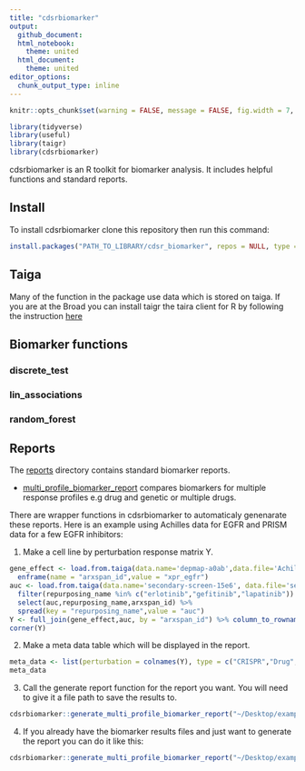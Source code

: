```yaml
---
title: "cdsrbiomarker"
output:
  github_document:
  html_notebook:
    theme: united
  html_document:
    theme: united
editor_options: 
  chunk_output_type: inline
---
```


```r
knitr::opts_chunk$set(warning = FALSE, message = FALSE, fig.width = 7, fig.height = 7, cache = T)

library(tidyverse)
library(useful)
library(taigr)
library(cdsrbiomarker)
```

cdsrbiomarker is an R toolkit for biomarker analysis. It includes helpful functions and standard reports.

## Install

To install cdsrbiomarker clone this repository then run this command:

```r
install.packages("PATH_TO_LIBRARY/cdsr_biomarker", repos = NULL, type = "source")
```

## Taiga

Many of the function in the package use data which is stored on taiga. If you are at the Broad you can install taigr the taira client for R by following the instruction [here](https://github.com/broadinstitute/taigr)

## Biomarker functions

### discrete_test

### lin_associations

### random_forest

## Reports

The [reports](https://github.com/broadinstitute/cdsr_biomarker/tree/master/ints/reports) directory contains standard biomarker reports.

* [multi_profile_biomarker_report](https://github.com/broadinstitute/cdsr_biomarker/tree/master/ints/reports/multi_profile_biomarker_report.Rmd) compares biomarkers for multiple response profiles e.g drug and genetic or multiple drugs.

There are wrapper functions in cdsrbiomarker to automaticaly genenarate these reports. Here is an example using Achilles data for EGFR and PRISM data for a few EGFR inhibitors:

1. Make a cell line by perturbation response matrix Y.

```r
gene_effect <- load.from.taiga(data.name='depmap-a0ab',data.file='Achilles_gene_effect')[,"EGFR (1956)"] %>% 
  enframe(name = "arxspan_id",value = "xpr_egfr")
auc <- load.from.taiga(data.name='secondary-screen-15e6', data.file='secondary_merged_drc_parameters') %>% 
  filter(repurposing_name %in% c("erlotinib","gefitinib","lapatinib")) %>% 
  select(auc,repurposing_name,arxspan_id) %>% 
  spread(key = "repurposing_name",value = "auc")
Y <- full_join(gene_effect,auc, by = "arxspan_id") %>% column_to_rownames(var = "arxspan_id") %>% as.matrix()
corner(Y)
```

2. Make a meta data table which will be displayed in the report.

```r
meta_data <- list(perturbation = colnames(Y), type = c("CRISPR","Drug","Drug","Drug")) %>% as_tibble()
meta_data
```

3. Call the generate report function for the report you want. You will need to give it a file path to save the results to.

```r
cdsrbiomarker::generate_multi_profile_biomarker_report("~/Desktop/example/","example_title",Y,meta_data)
```

4. If you already have the biomarker results files and just want to generate the report you can do it like this:

```r
cdsrbiomarker::generate_multi_profile_biomarker_report("~/Desktop/example","example")
```

